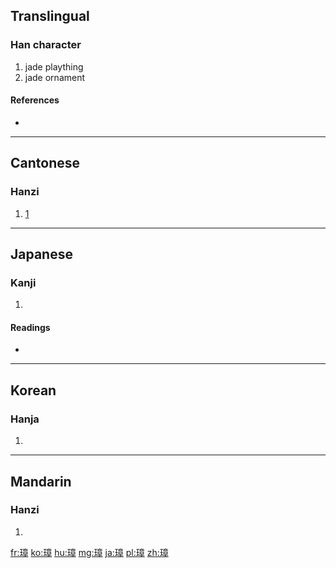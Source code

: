 ==Translingual==

===Han character===
{{Han char|rn=96|rad=玉|as=11|sn=15|four=10146|canj=MGYTJ}}

# jade plaything
# jade ornament

====References====
* {{Han ref|kx=0741.130|dkj=21211|dj=1150.300|hdz=21135.170|uh=748B|ud=29835|bh=BCFD|bd=48381}}

----

==Cantonese==

===Hanzi===
{{yue-hanzi|jyut=|y=jeung1}}

# {{defn|lang=yue|sort=玉11}}[http://cn.18dao.net/%E6%96%B0%E5%8D%8E%E5%AD%97%E5%85%B8/%E7%92%8B]

----

==Japanese==

===Kanji===
{{ja-kanji|grade=|rs=玉11}}

# {{defn|lang=ja|sort=玉11}}

====Readings====
* {{ja-readings|on=[[しょう]] (shō)|kun=[[ひしゃく]] (hishaku), [[たま]] (tama), [[あらわす]] (arawasu)|nanori=}}

----

==Korean==

===Hanja===
{{ko-hanja|hangeul=장|eumhun=|rv=jang|mr=chang|y=cang}}

# {{defn|lang=ko|sort=玉11}}

----

==Mandarin==

===Hanzi===
{{cmn-hanzi|pin=[[jué]] ([[jue2]]), [[zhāng]] ([[zhang1]])|wg=chüeh<sup>2</sup>, chang<sup>1</sup>}}

# {{defn|lang=cmn|sort=玉11}}

[[fr:璋]]
[[ko:璋]]
[[hu:璋]]
[[mg:璋]]
[[ja:璋]]
[[pl:璋]]
[[zh:璋]]